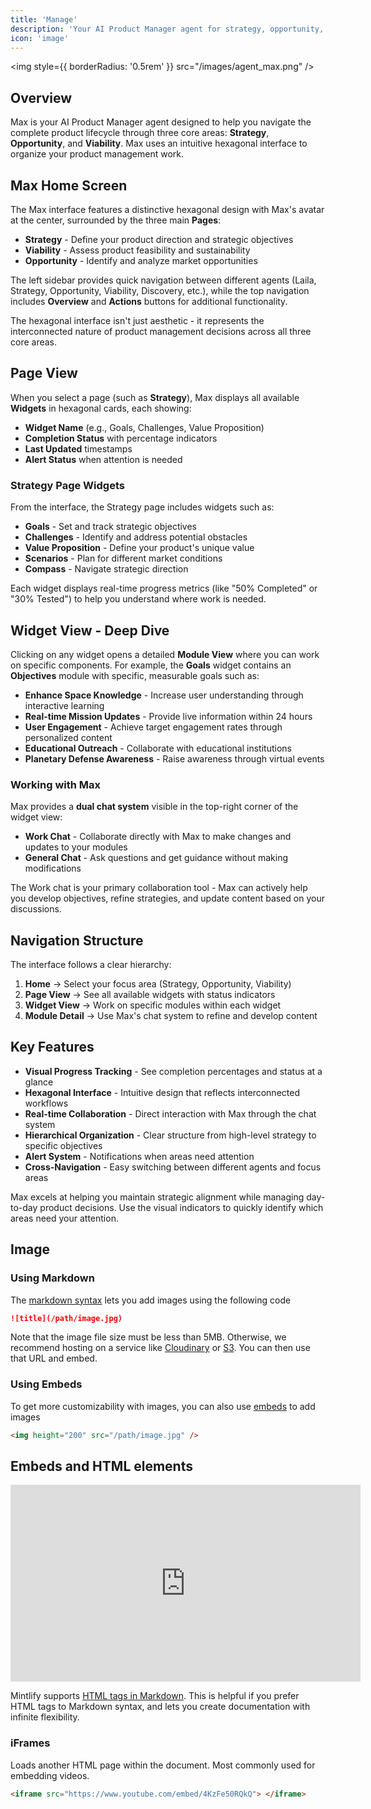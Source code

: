 ```yaml
---
title: 'Manage'
description: 'Your AI Product Manager agent for strategy, opportunity, and viability'
icon: 'image'
---
```


<img
  style={{ borderRadius: '0.5rem' }}
  src="/images/agent_max.png"
/>

## Overview

Max is your AI Product Manager agent designed to help you navigate the complete product lifecycle through three core areas: **Strategy**, **Opportunity**, and **Viability**. Max uses an intuitive hexagonal interface to organize your product management work.

## Max Home Screen

The Max interface features a distinctive hexagonal design with Max's avatar at the center, surrounded by the three main **Pages**:

- **Strategy** - Define your product direction and strategic objectives
- **Viability** - Assess product feasibility and sustainability  
- **Opportunity** - Identify and analyze market opportunities

The left sidebar provides quick navigation between different agents (Laila, Strategy, Opportunity, Viability, Discovery, etc.), while the top navigation includes **Overview** and **Actions** buttons for additional functionality.

<Tip>
The hexagonal interface isn't just aesthetic - it represents the interconnected nature of product management decisions across all three core areas.
</Tip>

## Page View

When you select a page (such as **Strategy**), Max displays all available **Widgets** in hexagonal cards, each showing:

- **Widget Name** (e.g., Goals, Challenges, Value Proposition)
- **Completion Status** with percentage indicators
- **Last Updated** timestamps
- **Alert Status** when attention is needed

### Strategy Page Widgets
From the interface, the Strategy page includes widgets such as:
- **Goals** - Set and track strategic objectives
- **Challenges** - Identify and address potential obstacles  
- **Value Proposition** - Define your product's unique value
- **Scenarios** - Plan for different market conditions
- **Compass** - Navigate strategic direction

Each widget displays real-time progress metrics (like "50% Completed" or "30% Tested") to help you understand where work is needed.

## Widget View - Deep Dive

Clicking on any widget opens a detailed **Module View** where you can work on specific components. For example, the **Goals** widget contains an **Objectives** module with specific, measurable goals such as:

- **Enhance Space Knowledge** - Increase user understanding through interactive learning
- **Real-time Mission Updates** - Provide live information within 24 hours
- **User Engagement** - Achieve target engagement rates through personalized content
- **Educational Outreach** - Collaborate with educational institutions 
- **Planetary Defense Awareness** - Raise awareness through virtual events

### Working with Max

Max provides a **dual chat system** visible in the top-right corner of the widget view:

- **Work Chat** - Collaborate directly with Max to make changes and updates to your modules
- **General Chat** - Ask questions and get guidance without making modifications

<Note>
The Work chat is your primary collaboration tool - Max can actively help you develop objectives, refine strategies, and update content based on your discussions.
</Note>

## Navigation Structure

The interface follows a clear hierarchy:
1. **Home** → Select your focus area (Strategy, Opportunity, Viability)
2. **Page View** → See all available widgets with status indicators  
3. **Widget View** → Work on specific modules within each widget
4. **Module Detail** → Use Max's chat system to refine and develop content

## Key Features

- **Visual Progress Tracking** - See completion percentages and status at a glance
- **Hexagonal Interface** - Intuitive design that reflects interconnected workflows
- **Real-time Collaboration** - Direct interaction with Max through the chat system
- **Hierarchical Organization** - Clear structure from high-level strategy to specific objectives
- **Alert System** - Notifications when areas need attention
- **Cross-Navigation** - Easy switching between different agents and focus areas

<Tip>
Max excels at helping you maintain strategic alignment while managing day-to-day product decisions. Use the visual indicators to quickly identify which areas need your attention.
</Tip>

## Image

### Using Markdown

The [markdown syntax](https://www.markdownguide.org/basic-syntax/#images) lets you add images using the following code

```md
![title](/path/image.jpg)
```

Note that the image file size must be less than 5MB. Otherwise, we recommend hosting on a service like [Cloudinary](https://cloudinary.com/) or [S3](https://aws.amazon.com/s3/). You can then use that URL and embed.

### Using Embeds

To get more customizability with images, you can also use [embeds](/writing-content/embed) to add images

```html
<img height="200" src="/path/image.jpg" />
```

## Embeds and HTML elements

<iframe
  width="560"
  height="315"
  src="https://www.youtube.com/embed/4KzFe50RQkQ"
  title="YouTube video player"
  frameBorder="0"
  allow="accelerometer; autoplay; clipboard-write; encrypted-media; gyroscope; picture-in-picture"
  allowFullScreen
  style={{ width: '100%', borderRadius: '0.5rem' }}
></iframe>

<br />

<Tip>

Mintlify supports [HTML tags in Markdown](https://www.markdownguide.org/basic-syntax/#html). This is helpful if you prefer HTML tags to Markdown syntax, and lets you create documentation with infinite flexibility.

</Tip>

### iFrames

Loads another HTML page within the document. Most commonly used for embedding videos.

```html
<iframe src="https://www.youtube.com/embed/4KzFe50RQkQ"> </iframe>
```
